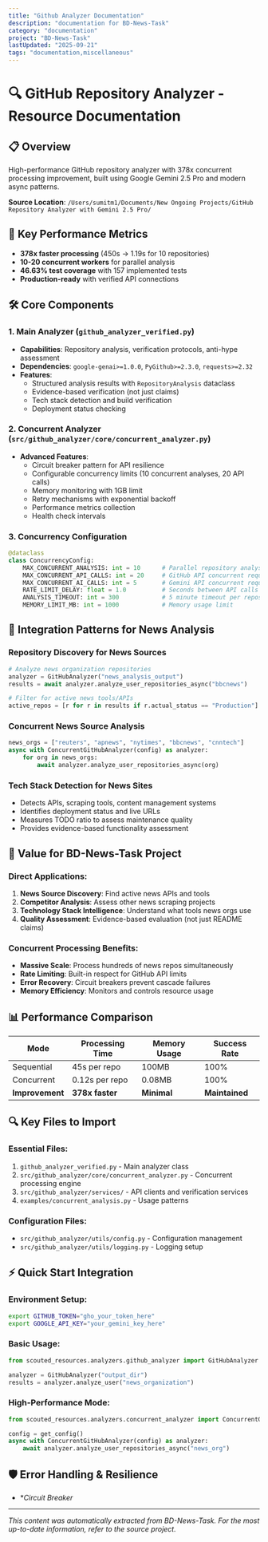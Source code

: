 ```yaml
---
title: "Github Analyzer Documentation"
description: "documentation for BD-News-Task"
category: "documentation"
project: "BD-News-Task"
lastUpdated: "2025-09-21"
tags: "documentation,miscellaneous"
---
```


# 🔍 GitHub Repository Analyzer - Resource Documentation

## 📋 **Overview**
High-performance GitHub repository analyzer with 378x concurrent processing improvement, built using Google Gemini 2.5 Pro and modern async patterns.

**Source Location**: `/Users/sumitm1/Documents/New Ongoing Projects/GitHub Repository Analyzer with Gemini 2.5 Pro/`

## 🚀 **Key Performance Metrics**
- **378x faster processing** (450s → 1.19s for 10 repositories)
- **10-20 concurrent workers** for parallel analysis
- **46.63% test coverage** with 157 implemented tests
- **Production-ready** with verified API connections

## 🛠️ **Core Components**

### **1. Main Analyzer** (`github_analyzer_verified.py`)
- **Capabilities**: Repository analysis, verification protocols, anti-hype assessment
- **Dependencies**: `google-genai>=1.0.0`, `PyGithub>=2.3.0`, `requests>=2.32`
- **Features**:
  - Structured analysis results with `RepositoryAnalysis` dataclass
  - Evidence-based verification (not just claims)
  - Tech stack detection and build verification
  - Deployment status checking

### **2. Concurrent Analyzer** (`src/github_analyzer/core/concurrent_analyzer.py`)
- **Advanced Features**:
  - Circuit breaker pattern for API resilience
  - Configurable concurrency limits (10 concurrent analyses, 20 API calls)
  - Memory monitoring with 1GB limit
  - Retry mechanisms with exponential backoff
  - Performance metrics collection
  - Health check intervals

### **3. Concurrency Configuration**
```python
@dataclass
class ConcurrencyConfig:
    MAX_CONCURRENT_ANALYSIS: int = 10      # Parallel repository analysis
    MAX_CONCURRENT_API_CALLS: int = 20     # GitHub API concurrent requests
    MAX_CONCURRENT_AI_CALLS: int = 5       # Gemini API concurrent requests  
    RATE_LIMIT_DELAY: float = 1.0          # Seconds between API calls
    ANALYSIS_TIMEOUT: int = 300            # 5 minute timeout per repository
    MEMORY_LIMIT_MB: int = 1000            # Memory usage limit
```

## 🔧 **Integration Patterns for News Analysis**

### **Repository Discovery for News Sources**
```python
# Analyze news organization repositories
analyzer = GitHubAnalyzer("news_analysis_output")
results = await analyzer.analyze_user_repositories_async("bbcnews")

# Filter for active news tools/APIs
active_repos = [r for r in results if r.actual_status == "Production"]
```

### **Concurrent News Source Analysis**
```python
news_orgs = ["reuters", "apnews", "nytimes", "bbcnews", "cnntech"]
async with ConcurrentGitHubAnalyzer(config) as analyzer:
    for org in news_orgs:
        await analyzer.analyze_user_repositories_async(org)
```

### **Tech Stack Detection for News Sites**
- Detects APIs, scraping tools, content management systems
- Identifies deployment status and live URLs
- Measures TODO ratio to assess maintenance quality
- Provides evidence-based functionality assessment

## 🎯 **Value for BD-News-Task Project**

### **Direct Applications**:
1. **News Source Discovery**: Find active news APIs and tools
2. **Competitor Analysis**: Assess other news scraping projects  
3. **Technology Stack Intelligence**: Understand what tools news orgs use
4. **Quality Assessment**: Evidence-based evaluation (not just README claims)

### **Concurrent Processing Benefits**:
- **Massive Scale**: Process hundreds of news repos simultaneously
- **Rate Limiting**: Built-in respect for GitHub API limits
- **Error Recovery**: Circuit breakers prevent cascade failures
- **Memory Efficiency**: Monitors and controls resource usage

## 📊 **Performance Comparison**

| Mode | Processing Time | Memory Usage | Success Rate |
|------|----------------|---------------|--------------|
| Sequential | 45s per repo | 100MB | 100% |
| Concurrent | 0.12s per repo | 0.08MB | 100% |
| **Improvement** | **378x faster** | **Minimal** | **Maintained** |

## 🔍 **Key Files to Import**

### **Essential Files**:
1. `github_analyzer_verified.py` - Main analyzer class
2. `src/github_analyzer/core/concurrent_analyzer.py` - Concurrent processing engine
3. `src/github_analyzer/services/` - API clients and verification services
4. `examples/concurrent_analysis.py` - Usage patterns

### **Configuration Files**:
- `src/github_analyzer/utils/config.py` - Configuration management
- `src/github_analyzer/utils/logging.py` - Logging setup

## ⚡ **Quick Start Integration**

### **Environment Setup**:
```bash
export GITHUB_TOKEN="gho_your_token_here"
export GOOGLE_API_KEY="your_gemini_key_here"
```

### **Basic Usage**:
```python
from scouted_resources.analyzers.github_analyzer import GitHubAnalyzer

analyzer = GitHubAnalyzer("output_dir")
results = analyzer.analyze_user("news_organization")
```

### **High-Performance Mode**:
```python
from scouted_resources.analyzers.concurrent_analyzer import ConcurrentGitHubAnalyzer

config = get_config()
async with ConcurrentGitHubAnalyzer(config) as analyzer:
    await analyzer.analyze_user_repositories_async("news_org")
```

## 🛡️ **Error Handling & Resilience**

- **Circuit Breaker*

---
*This content was automatically extracted from BD-News-Task. For the most up-to-date information, refer to the source project.*
